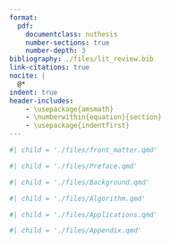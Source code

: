 ```yaml
---
format: 
  pdf:
    documentclass: nuthesis
    number-sections: true
    number-depth: 3
bibliography: ./files/lit_review.bib
link-citations: true
nocite: |
  @*
indent: true
header-includes: 
    - \usepackage{amsmath}
    - \numberwithin{equation}{section}
    - \usepackage{indentfirst}
---
```


<!-- Front matter: title page, abstract, and table of contents -->

```r
#| child = './files/front_matter.qmd'
```

```r
#| child = './files/Preface.qmd'
```

```r
#| child = './files/Background.qmd'
```

```r
#| child = './files/Algorithm.qmd'
```

```r
#| child = './files/Applications.qmd'
```

\chapter*{References}

::: {#refs}
:::

```r
#| child = './files/Appendix.qmd'
```





